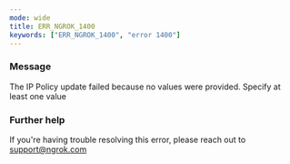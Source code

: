 ```yaml
---
mode: wide
title: ERR_NGROK_1400
keywords: ["ERR_NGROK_1400", "error 1400"]
---
```


### Message

The IP Policy update failed because no values were provided. Specify at least one value

### Further help

If you're having trouble resolving this error, please reach out to [support@ngrok.com](mailto:support@ngrok.com?subject=Help%20with%20ERR_NGROK_1400)

